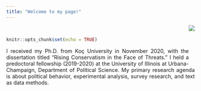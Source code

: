 ```yaml
---
title: "Welcome to my page!"
---
```

<!-- Global site tag (gtag.js) - Google Analytics -->
<script async src="https://www.googletagmanager.com/gtag/js?id=UA-166011945-1"></script>
<script>
  window.dataLayer = window.dataLayer || [];
  function gtag(){dataLayer.push(arguments);}
  gtag('js', new Date());

  gtag('config', 'UA-166011945-1');
</script>


<br>

<style>
body {
text-align: justify}
</style>
```r
knitr::opts_chunk$set(echo = TRUE)
```
<div style= "float:right;position: relative; top: -75px;">
![](Photo.png)
</div>
I received my Ph.D. from Koç University in November 2020, with the dissertation titled “Rising Conservatism in the Face of Threats.” I held a predoctoral fellowship (2019-2020) at the University of Illinois at Urbana-Champaign, Department of Political Science. My primary research agenda is about political behavior, experimental analysis, survey research, and text as data methods.
